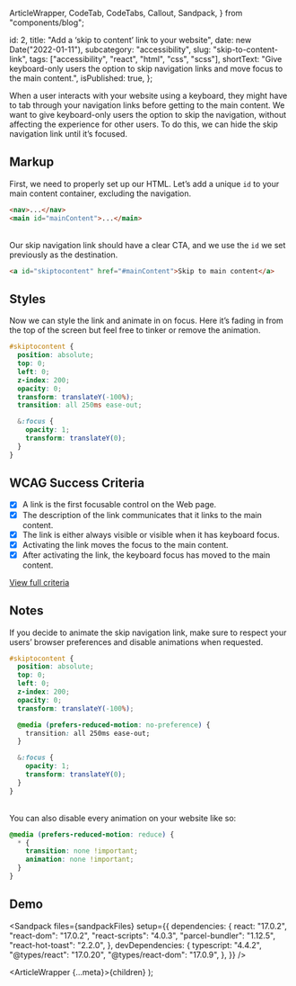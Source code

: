   ArticleWrapper,
  CodeTab,
  CodeTabs,
  Callout,
  Sandpack,
} from "components/blog";

  id: 2,
  title: "Add a ‘skip to content’ link to your website",
  date: new Date("2022-01-11"),
  subcategory: "accessibility",
  slug: "skip-to-content-link",
  tags: ["accessibility", "react", "html", "css", "scss"],
  shortText:
    "Give keyboard-only users the option to skip navigation links and move focus to the main content.",
  isPublished: true,
};

When a user interacts with your website using a keyboard, they might have to tab through your navigation links before getting to the main content. We want to give keyboard-only users the option to skip the navigation, without affecting the experience for other users. To do this, we can hide the skip navigation link until it’s focused.

## Markup

First, we need to properly set up our HTML. Let’s add a unique `id` to your main content container, excluding the navigation.

```html filename="index.html"
<nav>...</nav>
<main id="mainContent">...</main>
```

\
Our skip navigation link should have a clear CTA, and we use the `id` we set previously as the destination.

```html filename="index.html"
<a id="skiptocontent" href="#mainContent">Skip to main content</a>
```

## Styles

Now we can style the link and animate in on focus. Here it’s fading in from the top of the screen but feel free to tinker or remove the animation.

```css filename="styles.css"
#skiptocontent {
  position: absolute;
  top: 0;
  left: 0;
  z-index: 200;
  opacity: 0;
  transform: translateY(-100%);
  transition: all 250ms ease-out;

  &:focus {
    opacity: 1;
    transform: translateY(0);
  }
}
```

## WCAG Success Criteria

- [x] A link is the first focusable control on the Web page.
- [x] The description of the link communicates that it links to the main content.
- [x] The link is either always visible or visible when it has keyboard focus.
- [x] Activating the link moves the focus to the main content.
- [x] After activating the link, the keyboard focus has moved to the main content.

[View full criteria](https://www.w3.org/TR/WCAG20-TECHS/G1.html)

## Notes

If you decide to animate the skip navigation link, make sure to respect your users’ browser preferences and disable animations when requested.

```css filename="styles.css"
#skiptocontent {
  position: absolute;
  top: 0;
  left: 0;
  z-index: 200;
  opacity: 0;
  transform: translateY(-100%);

  @media (prefers-reduced-motion: no-preference) {
    transition: all 250ms ease-out;
  }

  &:focus {
    opacity: 1;
    transform: translateY(0);
  }
}
```

\
You can also disable every animation on your website like so:

```css filename="styles.css"
@media (prefers-reduced-motion: reduce) {
  * {
    transition: none !important;
    animation: none !important;
  }
}
```

## Demo

<Sandpack
  files={sandpackFiles}
  setup={{
    dependencies: {
      react: "17.0.2",
      "react-dom": "17.0.2",
      "react-scripts": "4.0.3",
      "parcel-bundler": "1.12.5",
      "react-hot-toast": "2.2.0",
    },
    devDependencies: {
      typescript: "4.4.2",
      "@types/react": "17.0.20",
      "@types/react-dom": "17.0.9",
    },
  }}
/>

  <ArticleWrapper {...meta}>{children}</ArticleWrapper>
);
